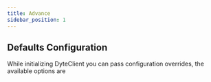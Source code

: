 ```yaml
---
title: Advance
sidebar_position: 1
---
```


## Defaults Configuration

While initializing DyteClient you can pass configuration overrides, the available options are
